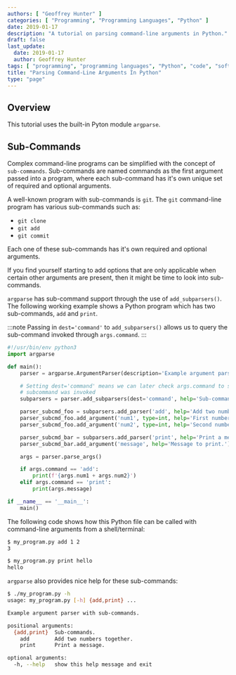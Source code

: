 ```yaml
---
authors: [ "Geoffrey Hunter" ]
categories: [ "Programming", "Programming Languages", "Python" ]
date: 2019-01-17
description: "A tutorial on parsing command-line arguments in Python."
draft: false
last_update:
  date: 2019-01-17
  author: Geoffrey Hunter
tags: [ "programming", "programming languages", "Python", "code", "software", "argparse", "argument parser", "command-line", "CLI", "sub-commands" ]
title: "Parsing Command-Line Arguments In Python"
type: "page"
---
```


## Overview

This tutorial uses the built-in Pyton module `argparse`.

## Sub-Commands

Complex command-line programs can be simplified with the concept of `sub-commands`. Sub-commands are named commands as the first argument passed into a program, where each sub-command has it's own unique set of required and optional arguments.

A well-known program with sub-commands is `git`. The `git` command-line program has various sub-commands such as:

* `git clone`
* `git add`
* `git commit`

Each one of these sub-commands has it's own required and optional arguments.

If you find yourself starting to add options that are only applicable when certain other arguments are present, then it might be time to look into sub-commands.

`argparse` has sub-command support through the use of `add_subparsers()`. The following working example shows a Python program which has two sub-commands, `add` and `print`.

:::note
Passing in `dest='command'` to `add_subparsers()` allows us to query the sub-command invoked through `args.command`.
:::

```python
#!/usr/bin/env python3
import argparse

def main():
    parser = argparse.ArgumentParser(description='Example argument parser with sub-commands.')

    # Setting dest='command' means we can later check args.command to see what
    # subcommand was invoked
    subparsers = parser.add_subparsers(dest='command', help='Sub-commands.')

    parser_subcmd_foo = subparsers.add_parser('add', help='Add two numbers together.')
    parser_subcmd_foo.add_argument('num1', type=int, help='First number to add.')
    parser_subcmd_foo.add_argument('num2', type=int, help='Second number to add.')

    parser_subcmd_bar = subparsers.add_parser('print', help='Print a message.')
    parser_subcmd_bar.add_argument('message', help='Message to print.')

    args = parser.parse_args()

    if args.command == 'add':
        print(f'{args.num1 + args.num2}')
    elif args.command == 'print':
        print(args.message)

if __name__ == '__main__':
    main()
```

The following code shows how this Python file can be called with command-line arguments from a shell/terminal:

```sh
$ my_program.py add 1 2
3

$ my_program.py print hello
hello
```

`argparse` also provides nice help for these sub-commands:

```sh
$ ./my_program.py -h
usage: my_program.py [-h] {add,print} ...

Example argument parser with sub-commands.

positional arguments:
  {add,print}  Sub-commands.
    add        Add two numbers together.
    print      Print a message.

optional arguments:
  -h, --help   show this help message and exit
```
